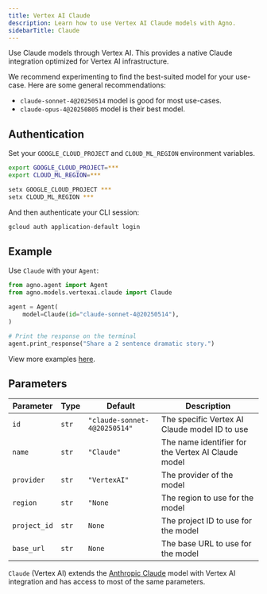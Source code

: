 ```yaml
---
title: Vertex AI Claude
description: Learn how to use Vertex AI Claude models with Agno.
sidebarTitle: Claude
---
```


Use Claude models through Vertex AI. This provides a native Claude integration optimized for Vertex AI infrastructure.

We recommend experimenting to find the best-suited model for your use-case. Here are some general recommendations:

- `claude-sonnet-4@20250514` model is good for most use-cases.
- `claude-opus-4@20250805` model is their best model.

## Authentication

Set your `GOOGLE_CLOUD_PROJECT` and `CLOUD_ML_REGION` environment variables.

<CodeGroup>

```bash Mac
export GOOGLE_CLOUD_PROJECT=***
export CLOUD_ML_REGION=***
```

```bash Windows
setx GOOGLE_CLOUD_PROJECT ***
setx CLOUD_ML_REGION ***
```

</CodeGroup>

And then authenticate your CLI session:

```bash
gcloud auth application-default login
```

## Example

Use `Claude` with your `Agent`:

<CodeGroup>

```python agent.py
from agno.agent import Agent
from agno.models.vertexai.claude import Claude

agent = Agent(
    model=Claude(id="claude-sonnet-4@20250514"),
)

# Print the response on the terminal
agent.print_response("Share a 2 sentence dramatic story.")
```

</CodeGroup>

<Note>View more examples [here](/examples/models/vertexai/claude/basic). </Note>

## Parameters

| Parameter    | Type  | Default                      | Description                                        |
| ------------ | ----- | ---------------------------- | -------------------------------------------------- |
| `id`         | `str` | `"claude-sonnet-4@20250514"` | The specific Vertex AI Claude model ID to use      |
| `name`       | `str` | `"Claude"`                   | The name identifier for the Vertex AI Claude model |
| `provider`   | `str` | `"VertexAI"`                 | The provider of the model                          |
| `region`     | `str` | `"None`                      | The region to use for the model                    |
| `project_id` | `str` | `None`                       | The project ID to use for the model                |
| `base_url`   | `str` | `None`                       | The base URL to use for the model                  |

`Claude` (Vertex AI) extends the [Anthropic Claude](/concepts/models/anthropic) model with Vertex AI integration and has access to most of the same parameters.

